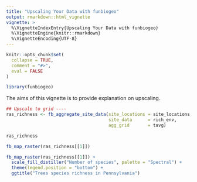 ```yaml
---
title: "Upscaling Your Data with funbiogeo"
output: rmarkdown::html_vignette
vignette: >
  %\VignetteIndexEntry{Upscaling Your Data with funbiogeo}
  %\VignetteEngine{knitr::rmarkdown}
  %\VignetteEncoding{UTF-8}
---
```


```r
knitr::opts_chunk$set(
  collapse = TRUE,
  comment = "#>",
  eval = FALSE
)
```

```r
library(funbiogeo)
```

The aims of this vignette is to provide explanation on upscaling.

```r
## Upscale to grid ----
ras_richness <- fb_aggregate_site_data(site_locations = site_locations, 
                                       site_data      = rich_env, 
                                       agg_grid       = tavg)

ras_richness
```

```r
fb_map_raster(ras_richness[[1]])
```

```r
fb_map_raster(ras_richness[[1]]) + 
  scale_fill_distiller("Number of species", palette = "Spectral") +
  theme(legend.position = "bottom") + 
  ggtitle("Trees species richness in Pennsylvania")
```

